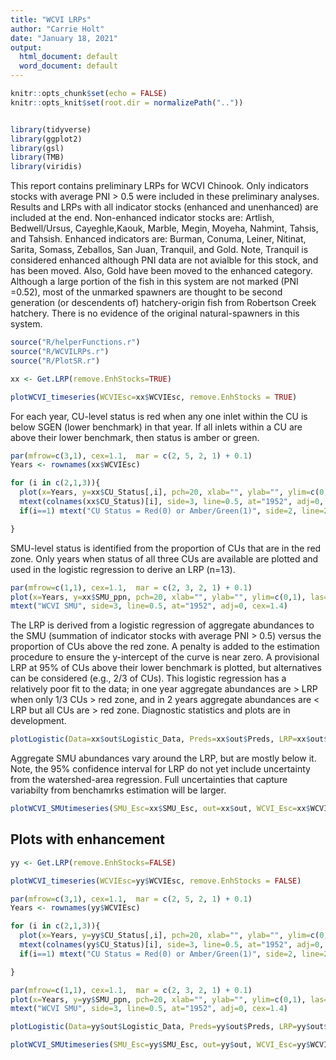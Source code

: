 ```yaml
---
title: "WCVI LRPs"
author: "Carrie Holt"
date: "January 18, 2021"
output:
  html_document: default
  word_document: default
---
```


```r
knitr::opts_chunk$set(echo = FALSE)
knitr::opts_knit$set(root.dir = normalizePath(".."))  


library(tidyverse)
library(ggplot2)
library(gsl)
library(TMB)
library(viridis)

```

This report contains preliminary LRPs for WCVI Chinook. Only indicators stocks with average PNI > 0.5 were included in these preliminary analyses. Results and LRPs with all indicator stocks (enhanced and unenhanced) are included at the end.  Non-enhanced indicator stocks are: Artlish, Bedwell/Ursus, Cayeghle,Kaouk, Marble, Megin, Moyeha, Nahmint, Tahsis, and Tahsish. Enhanced indicators are: Burman,  Conuma, Leiner, Nitinat, Sarita,  Somass,  Zeballos,  San Juan, Tranquil, and Gold. Note, Tranquil is considered enhanced although PNI data are not avialble for this stock, and has been moved. Also, Gold have been moved to the enhanced category. Although a large portion of the fish in this system are not marked (PNI =0.52), most of the unmarked spawners are thought to be second generation (or descendents of) hatchery-origin fish from Robertson Creek hatchery. There is no evidence of the original natural-spawners in this system.


```r
source("R/helperFunctions.r")
source("R/WCVILRPs.r")
source("R/PlotSR.r")

xx <- Get.LRP(remove.EnhStocks=TRUE)

plotWCVI_timeseries(WCVIEsc=xx$WCVIEsc, remove.EnhStocks = TRUE)


```

For each year, CU-level status is red when any one inlet within the CU is below SGEN (lower benchmark) in that year.  If all inlets within a CU are above their lower benchmark, then status is amber or green.

```r

par(mfrow=c(3,1), cex=1.1,  mar = c(2, 5, 2, 1) + 0.1)
Years <- rownames(xx$WCVIEsc)

for (i in c(2,1,3)){
  plot(x=Years, y=xx$CU_Status[,i], pch=20, xlab="", ylab="", ylim=c(0,1), las=1 , yaxp=c(0,1,1))
  mtext(colnames(xx$CU_Status)[i], side=3, line=0.5, at="1952", adj=0, cex=1.2)
  if(i==1) mtext("CU Status = Red(0) or Amber/Green(1)", side=2, line=2, cex=1.4)

}

```

SMU-level status is identified from the proportion of CUs that are in the red zone. Only years when status of all three CUs are available are plotted and used in the logistic regression to derive an LRP (n=13).
```r


par(mfrow=c(1,1), cex=1.1,  mar = c(2, 3, 2, 1) + 0.1)
plot(x=Years, y=xx$SMU_ppn, pch=20, xlab="", ylab="", ylim=c(0,1), las=1)
mtext("WCVI SMU", side=3, line=0.5, at="1952", adj=0, cex=1.4)

```

The LRP is derived from a logistic regression of aggregate abundances to the SMU (summation of indicator stocks with average PNI > 0.5)  versus the proportion of CUs above the red zone. A penalty is added to the estimation procedure to ensure the y-intercept of the curve is near zero. A provisional LRP at 95% of CUs above their lower benchmark is plotted, but alternatives can be considered (e.g., 2/3 of CUs). This logistic regression has a relatively poor fit to the data; in one year aggregate abundances are > LRP when only 1/3 CUs > red zone, and in 2 years aggregate abundances are < LRP but all CUs are > red zone. Diagnostic statistics and plots are in development.

```r

plotLogistic(Data=xx$out$Logistic_Data, Preds=xx$out$Preds, LRP=xx$out$LRP, useGenMean = F, plotName="WCVI_logReg_noEnh", outDir="DataOut", p=0.95)

```

Aggregate SMU abundances vary around the LRP, but are mostly below it. Note, the 95% confidence interval for LRP do not yet include uncertainty from the watershed-area regression. Full uncertainties that capture variabilty from benchamrks estimation will be larger.
```r

plotWCVI_SMUtimeseries(SMU_Esc=xx$SMU_Esc, out=xx$out, WCVI_Esc=xx$WCVIEsc)

```
## Plots with enhancement

```r
yy <- Get.LRP(remove.EnhStocks=FALSE)

plotWCVI_timeseries(WCVIEsc=yy$WCVIEsc, remove.EnhStocks = FALSE)
```

```r

par(mfrow=c(3,1), cex=1.1,  mar = c(2, 5, 2, 1) + 0.1)
Years <- rownames(yy$WCVIEsc)

for (i in c(2,1,3)){
  plot(x=Years, y=yy$CU_Status[,i], pch=20, xlab="", ylab="", ylim=c(0,1), las=1 , yaxp=c(0,1,1))
  mtext(colnames(yy$CU_Status)[i], side=3, line=0.5, at="1952", adj=0, cex=1.2)
  if(i==1) mtext("CU Status = Red(0) or Amber/Green(1)", side=2, line=2, cex=1.4)

}

```
```r


par(mfrow=c(1,1), cex=1.1,  mar = c(2, 3, 2, 1) + 0.1)
plot(x=Years, y=yy$SMU_ppn, pch=20, xlab="", ylab="", ylim=c(0,1), las=1)
mtext("WCVI SMU", side=3, line=0.5, at="1952", adj=0, cex=1.4)


```

```r

plotLogistic(Data=yy$out$Logistic_Data, Preds=yy$out$Preds, LRP=yy$out$LRP, useGenMean = F, plotName="WCVI_logReg_noEnh", outDir="DataOut", p=0.95)

```

```r

plotWCVI_SMUtimeseries(SMU_Esc=yy$SMU_Esc, out=yy$out, WCVI_Esc=yy$WCVIEsc)

```

